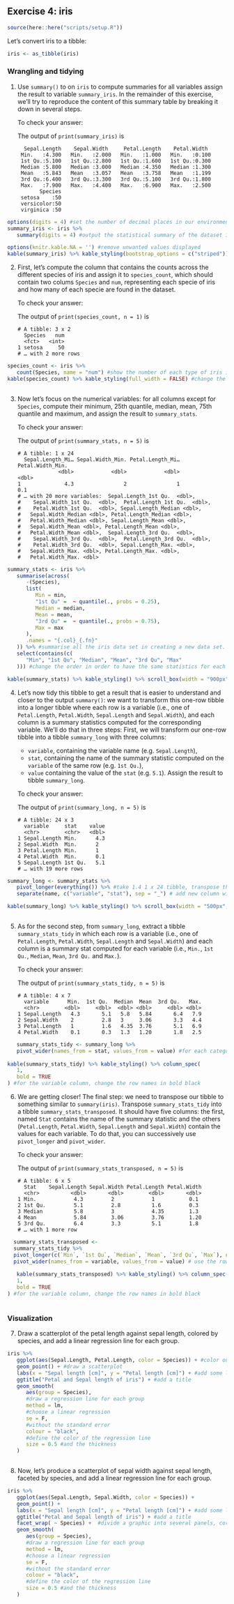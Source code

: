 ## Exercise 4: iris

```r
source(here::here("scripts/setup.R"))
```

Let's convert iris to a tibble:

```r
iris <- as_tibble(iris)
```
### Wrangling and tidying

1. Use `summary()` to on `iris` to compute summaries for all variables
   assign the result to variable `summary_iris`.
   In the remainder of this exercise, we'll try to reproduce the content of
   this summary table by breaking it down in several steps.

   To check your answer:

   The output of `print(summary_iris)` is

   ```
     Sepal.Length    Sepal.Width     Petal.Length    Petal.Width
    Min.   :4.300   Min.   :2.000   Min.   :1.000   Min.   :0.100
    1st Qu.:5.100   1st Qu.:2.800   1st Qu.:1.600   1st Qu.:0.300
    Median :5.800   Median :3.000   Median :4.350   Median :1.300
    Mean   :5.843   Mean   :3.057   Mean   :3.758   Mean   :1.199
    3rd Qu.:6.400   3rd Qu.:3.300   3rd Qu.:5.100   3rd Qu.:1.800
    Max.   :7.900   Max.   :4.400   Max.   :6.900   Max.   :2.500
          Species
    setosa    :50
    versicolor:50
    virginica :50
   ```
   
```r

options(digits = 4) #set the number of decimal places in our environment equals to maximum 4 
summary_iris <- iris %>%
   summary(digits = 4) #output the statistical summary of the dataset iris

options(knitr.kable.NA = '') #remove unwanted values displayed 
kable(summary_iris) %>% kable_styling(bootstrap_options = c("striped")) #choose a particular style for the table

```
   


2. First, let's compute the column that contains the counts across the
   different species of iris and assign it to `species_count`, which should
   contain two colums `Species` and `num`, representing each specie of iris
   and how many of each specie are found in the dataset.

   To check your answer:

   The output of `print(species_count, n = 1)` is

   ```
   # A tibble: 3 x 2
     Species   num
     <fct>   <int>
   1 setosa     50
   # … with 2 more rows
   ```
   
```r

species_count <- iris %>%
   count(Species, name = "num") #show the number of each type of iris in the data set in a new column num
kable(species_count) %>% kable_styling(full_width = FALSE) #change the format of the output table
   
```


3. Now let's focus on the numerical variables: for all columns except
   for `Species`, compute their minimum, 25th quantile, median, mean,
   75th quantile and maximum, and assign the result to `summary_stats`.

   To check your answer:

   The output of `print(summary_stats, n = 5)` is

   ```
   # A tibble: 1 x 24
     Sepal.Length_Mi… Sepal.Width_Min. Petal.Length_Mi… Petal.Width_Min.
                <dbl>            <dbl>            <dbl>            <dbl>
   1              4.3                2                1              0.1
   # … with 20 more variables:  Sepal.Length_1st Qu.  <dbl>,
   #    Sepal.Width_1st Qu.  <dbl>,  Petal.Length_1st Qu.  <dbl>,
   #    Petal.Width_1st Qu.  <dbl>, Sepal.Length_Median <dbl>,
   #   Sepal.Width_Median <dbl>, Petal.Length_Median <dbl>,
   #   Petal.Width_Median <dbl>, Sepal.Length_Mean <dbl>,
   #   Sepal.Width_Mean <dbl>, Petal.Length_Mean <dbl>,
   #   Petal.Width_Mean <dbl>,  Sepal.Length_3rd Qu.  <dbl>,
   #    Sepal.Width_3rd Qu.  <dbl>,  Petal.Length_3rd Qu.  <dbl>,
   #    Petal.Width_3rd Qu.  <dbl>, Sepal.Length_Max. <dbl>,
   #   Sepal.Width_Max. <dbl>, Petal.Length_Max. <dbl>,
   #   Petal.Width_Max. <dbl>
   ```
   
```r

summary_stats <- iris %>%
   summarise(across(
      -(Species),
      list(
         Min = min,
         "1st Qu" =  ~ quantile(., probs = 0.25),
         Median = median,
         Mean = mean,
         "3rd Qu" =  ~ quantile(., probs = 0.75),
         Max = max
      ),
      .names = "{.col}_{.fn}"
   )) %>% #summarise all the iris data set in creating a new data set. for each column, except the categorial one, of iris data set, compute few functions. Set the new column names as the old-column name first and the function associated with then.
   select(contains(c(
      "Min", "1st Qu", "Median", "Mean", "3rd Qu", "Max"
   ))) #change the order in order to have the same statistics for each column

kable(summary_stats) %>% kable_styling() %>% scroll_box(width = "900px", height = "100px") #output the new dataset in a scroll box

```
   


4. Let's now tidy this tibble to get a result that is easier to understand
   and closer to the output `summary()`: we want to transform this one-row
   tibble into a longer tibble where each row is a variable
   (i.e., one of `Petal.Length`, `Petal.Width`, `Sepal.Length` and
   `Sepal.Width`), and each column is a summary statistics computed for
   the corresponding variable.
   We'll do that in three steps:
   First, we will transform our one-row tibble into a tibble `summary_long`
   with three columns:
     - `variable`, containing the variable name (e.g. `Sepal.Length`),
     - `stat`, containing the name of the summary statistic computed on
       the `variable` of the same row (e.g. `1st Qu.`),
     - `value` containing the value of the `stat` (e.g. `5.1`).
  Assign the result to tibble `summary_long`.

   To check your answer:

   The output of `print(summary_long, n = 5)` is

   ```
   # A tibble: 24 x 3
     variable     stat    value
     <chr>        <chr>   <dbl>
   1 Sepal.Length Min.      4.3
   2 Sepal.Width  Min.      2
   3 Petal.Length Min.      1
   4 Petal.Width  Min.      0.1
   5 Sepal.Length 1st Qu.   5.1
   # … with 19 more rows
   ```
   
```r
   
summary_long <- summary_stats %>%
   pivot_longer(everything()) %>% #take 1.4 1 x 24 tibble, transpose the columns into rows
   separate(name, c("variable", "stat"), sep = "_") # add new column with the informations that were already in the 

kable(summary_long) %>% kable_styling() %>% scroll_box(width = "500px", height = "200px") #output the new dataset in a scroll box
   
```



5. As for the second step, from `summary_long`, extract a tibble
   `summary_stats_tidy` in which each row is a variable
   (i.e., one of `Petal.Length`, `Petal.Width`, `Sepal.Length` and
   `Sepal.Width`) and each column is a summary stat computed
   for each variable (i.e., `Min.`, `1st Qu.`, `Median`, `Mean`,
   `3rd Qu.` and `Max.`).

   To check your answer:

   The output of `print(summary_stats_tidy, n = 5)` is

   ```
   # A tibble: 4 x 7
     variable      Min.  1st Qu.  Median  Mean  3rd Qu.   Max.
     <chr>        <dbl>     <dbl>  <dbl> <dbl>     <dbl> <dbl>
   1 Sepal.Length   4.3       5.1   5.8   5.84       6.4   7.9
   2 Sepal.Width    2         2.8   3     3.06       3.3   4.4
   3 Petal.Length   1         1.6   4.35  3.76       5.1   6.9
   4 Petal.Width    0.1       0.3   1.3   1.20       1.8   2.5
   ```
   
```r
   
   summary_stats_tidy <- summary_long %>% 
   pivot_wider(names_from = stat, values_from = value) #for each category in the stat column, made a new column
   
kable(summary_stats_tidy) %>% kable_styling() %>% column_spec(
   1,
   bold = TRUE
) #for the variable column, change the row names in bold black

```
  

6. We are getting closer! The final step: we need to transpose our tibble to
   something similar to `summary(iris)`. Transpose `summary_stats_tidy` into
   a tibble `summary_stats_transposed`. It should have five columns:
   the first, named `Stat` contains the name of the summary statistic
   and the others (`Petal.Length`, `Petal.Width`, `Sepal.Length` and
   `Sepal.Width`) contain the values for each variable.
   To do that, you can successively use `pivot_longer` and `pivot_wider`.

   To check your answer:

   The output of `print(summary_stats_transposed, n = 5)` is

   ```
   # A tibble: 6 x 5
     Stat    Sepal.Length Sepal.Width Petal.Length Petal.Width
     <chr>          <dbl>       <dbl>        <dbl>       <dbl>
   1 Min.            4.3         2            1           0.1
   2 1st Qu.         5.1         2.8          1.6         0.3
   3 Median          5.8         3            4.35        1.3
   4 Mean            5.84        3.06         3.76        1.20
   5 3rd Qu.         6.4         3.3          5.1         1.8
   # … with 1 more row
   ```
   
```r
   
  summary_stats_transposed <-
  summary_stats_tidy %>% 
  pivot_longer(c(`Min`, `1st Qu`, `Median`, `Mean`, `3rd Qu`, `Max`), names_to = "Stat") %>% #use the columns in order to make new rows
  pivot_wider(names_from = variable, values_from = value) # use the rows in the variable column in order to make new columns
   
   kable(summary_stats_transposed) %>% kable_styling() %>% column_spec(
   1,
   bold = TRUE
) #for the variable column, change the row names in bold black
   
```
   


### Visualization

7.  Draw a scatterplot of the petal length against sepal length, colored by 
    species, and add a linear regression line for each group.
   
   
```r
   
iris %>%
   ggplot(aes(Sepal.Length, Petal.Length, color = Species)) + #color our data according to the different Species
   geom_point() + #draw a scatterplot
   labs(x = "Sepal length [cm]", y = "Petal length [cm]") + #add some labels
   ggtitle("Petal and Sepal length of iris") + #add a title
   geom_smooth(
      aes(group = Species),
      #draw a regression line for each group
      method = lm,
      #choose a linear regression
      se = F,
      #without the standard error
      colour = "black",
      #define the color of the regression line
      size = 0.5 #and the thickness
   )
   
```
    
8. Now, let's produce a scatterplot of sepal width against sepal length, 
   faceted by species, and add a linear regression line for each group.
   
```r
   
iris %>%
   ggplot(aes(Sepal.Length, Sepal.Width, color = Species)) +
   geom_point() +
   labs(x = "Sepal length [cm]", y = "Petal length [cm]") + #add some labels
   ggtitle("Petal and Sepal length of iris") + #add a title
   facet_wrap( ~ Species) +  #divide a graphic into several panels, corresponding to the Species difference
   geom_smooth(
      aes(group = Species),
      #draw a regression line for each group
      method = lm,
      #choose a linear regression
      se = F,
      #without the standard error
      colour = "black",
      #define the color of the regression line
      size = 0.5 #and the thickness
   )
```
   